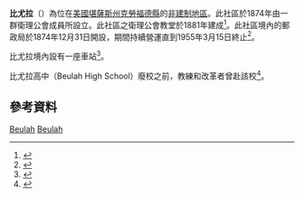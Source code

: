 {{noteTA
|1=zh-hans:县;zh-hk:縣;zh-tw:郡;
}}
{{Infobox settlement
|official_name = 比尤拉
|native_name = Beulah
|settlement_type = [[非建制地區|非建制地區]] 
|nickname = 
|motto =
|pushpin_map=USA Kansas
|coordinates_region = US-KS
|subdivision_type = [[世界政區索引|國家]]
|subdivision_name = [[美国|美国]]
|subdivision_type1 = [[美國行政區劃|州]]
|subdivision_name1 = [[堪薩斯州|堪薩斯州]]
|subdivision_type2 = [[堪薩斯州行政區劃|縣]]
|subdivision_name2 = [[克勞福德縣_(堪薩斯州)|克勞福德縣]]
|unit_pref  =  
|area_footnotes = 
|area_magnitude = 
|area_total_km2 = 
|population_as_of = 
|population_footnotes = 
|population_total = 
|population_density_km2 = 
|timezone = [[北美中部时区|CST]]
|utc_offset = -6
|timezone_DST = CDT
|utc_offset_DST = -5
|elevation_footnotes = 
|elevation_m = 
|elevation_ft = 
|latd = 37|latm = 26 |lats = 25|latNS = N
|longd = 94|longm = 49|longs = 42|longEW = W
|coordinates_display=%
|area_code =
|blank_name = [[地名信息系统|GNIS]] ID
|blank_info = 
|website = 
}}

'''比尤拉'''（{{lang-en|'''Beulah'''}}）為位在[[美國|美國]][[堪薩斯州|堪薩斯州]][[克勞福德縣_(堪薩斯州)|克勞福德縣]]的[[非建制地區|非建制地區]]。此社區於1874年由一群衛理公會成員所設立。此社區之衛理公會教堂於1881年建成<ref>{{cite web|url=http://www.kancoll.org/books/cutler/crawford/crawford-co-p16.html#OTHER_TOWNS|title=William G. Cutler's History of the State of Kansas|accessdate=November 30, 2012|publisher=Kansas Collection of Books|archive-date=2003-02-12|archive-url=https://web.archive.org/web/20030212055540/http://www.kancoll.org/books/cutler/crawford/crawford-co-p16.html#OTHER_TOWNS|dead-url=no}}</ref>。此社區境內的郵政局於1874年12月31日開設，期間持續營運直到1955年3月15日終止<ref>{{cite web|url=http://www.kshs.org/geog/geog_postoffices/search/county:CR |title=Kansas Post Offices, 1828-1961 (archived) |publisher=Kansas Historical Society |accessdate=6 June 2014 |deadurl=yes |archiveurl=https://web.archive.org/web/20131009124740/http://www.kshs.org/geog/geog_postoffices/search/county:CR |archivedate=October 9, 2013 }}</ref>。

比尤拉境內設有一座{{le|聖路易斯-舊金山鐵路|St. Louis–San Francisco Railway}}車站<ref>{{cite book | url=http://books.google.com/books?id=o8X5krq3fP8C&pg=PA178#v=onepage&q&f=false | title=Kansas: A Cyclopedia of State History, Embracing Events, Institutions, Industries, Counties, Cities, Towns, Prominent Persons, Etc. | publisher=Standard Publishing Company | author=Blackmar, Frank Wilson | year=1912 | pages=178 | access-date=2016-04-12 | archive-date=2014-07-03 | archive-url=https://web.archive.org/web/20140703074728/http://books.google.com/books?id=o8X5krq3fP8C&pg=PA178#v=onepage&q&f=false | dead-url=no }}</ref>。

比尤拉高中（Beulah High School）廢校之前，{{le|大學橄欖球|College football}}教練和改革者{{le|荷馬·伍德森·哈吉斯|Homer Woodson Hargiss}}曾赴該校<ref>{{cite web|url=http://www.oberheide.org/hargiss/1887%20Youth/His%20youth.htm|title=Bill Hargiss' youth, 1887|accessdate=November 30, 2012|publisher=Hargiss family: The Life and Legacy of H. W. "Bill" Hargiss 1887-1978|archive-date=2018-06-12|archive-url=https://web.archive.org/web/20180612163650/https://www.oberheide.org/hargiss/1887%20Youth/His%20youth.htm|dead-url=no}}</ref>。

==參考資料==
{{Reflist}}

{{克勞福德縣 (堪薩斯州)}}

[[Category:克勞福德縣非建制地區_(堪薩斯州)|Beulah]]
[[Category:堪薩斯州非建制地區|Beulah]]